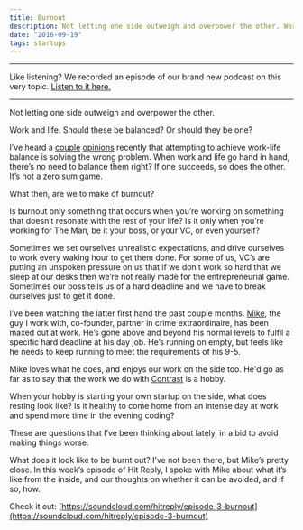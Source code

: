 ```yaml
---
title: Burnout
description: Not letting one side outweigh and overpower the other. Work and life. Should these be balanced? Or should they be one?
date: "2016-09-19"
tags: startups
---
```


---

Like listening? We recorded an episode of our brand new podcast on this very topic. [Listen to it here.](https://hitreply.co/3)

---

Not letting one side outweigh and overpower the other.

Work and life. Should these be balanced? Or should they be one?

I’ve heard a [couple](http://www.vanschneider.com/worklife-balance-is-bullsht/) [opinions](http://designlife.fm/episode36/) recently that attempting to achieve work-life balance is solving the wrong problem. When work and life go hand in hand, there’s no need to balance them right? If one succeeds, so does the other. It’s not a zero sum game.

What then, are we to make of burnout?

Is burnout only something that occurs when you’re working on something that doesn’t resonate with the rest of your life? Is it only when you’re working for The Man, be it your boss, or your VC, or even yourself?

Sometimes we set ourselves unrealistic expectations, and drive ourselves to work every waking hour to get them done. For some of us, VC’s are putting an unspoken pressure on us that if we don’t work so hard that we sleep at our desks then we’re not really made for the entrepreneurial game. Sometimes our boss tells us of a hard deadline and we have to break ourselves just to get it done.

I’ve been watching the latter first hand the past couple months. [Mike](https://twitter.com/mikeaag), the guy I work with, co-founder, partner in crime extraordinaire, has been maxed out at work. He’s gone above and beyond his normal levels to fulfil a specific hard deadline at his day job. He’s running on empty, but feels like he needs to keep running to meet the requirements of his 9-5.

Mike loves what he does, and enjoys our work on the side too. He'd go as far as to say that the work we do with [Contrast](http://wearecontrast.com/) is a hobby.

<EmailSubscribe />

When your hobby is starting your own startup on the side, what does resting look like? Is it healthy to come home from an intense day at work and spend more time in the evening coding?

These are questions that I’ve been thinking about lately, in a bid to avoid making things worse.

What does it look like to be burnt out? I’ve not been there, but Mike’s pretty close. In this week’s episode of Hit Reply, I spoke with Mike about what it’s like from the inside, and our thoughts on whether it can be avoided, and if so, how.

Check it out: [https://soundcloud.com/hitreply/episode-3-burnout](https://soundcloud.com/hitreply/episode-3-burnout)
